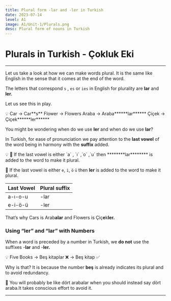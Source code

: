 ```yaml
---
title: Plural form -lar and -ler in Turkish
date: 2023-07-14
level: A1
image: A1/Unit-1/Plurals.png 
desc: Plural form of nouns in Turkish
---
```


# Plurals in Turkish - Çokluk Eki
---

Let us take a look at how we can make words plural. It is the same like English in the sense that it comes at the end of the word.

The letters that correspond `s` , `es` or `ies` in English for plurality are **lar** and ********ler.********

Let us see this in play. 

<aside>
💡 
Car        →     Car**s**                                Flower   →  Flowers
Araba    →     Araba******lar******                         Çiçek     →  Çiçek******ler******

</aside>

You might be wondering when do we use **************ler**************  and when do we use **********lar**********?

In Turkish, for ease of pronunciation we pay attention to the **last vowel** of the word being in harmony with the **suffix** added. 

<aside>
💡 
📌 If the last vowel is either `a` , `ı` ,`o` ,`u` then ********lar******** is added to the word to make it plural. 

📌 If the last vowel is either `e`, `i`, `ö` `ü` then **ler** is added to the word to make it plural.

</aside>

|        Last Vowel |           Plural suffix |
| --- | --- |
| a-ı-o-u | -lar |
| e-i-ö-ü | -ler |

That’s why Cars is Arab**alar** and Flowers is Çiç**e**k******ler.******

### Using “ler” and “lar” with Numbers

When a word is preceded by a number in Turkish, we **do not** use the suffixes -**lar** and -**ler.**

<aside>
💡 
Five Books  
→ Beş kitaplar ❌
→ Beş kitap     ✅

Why is that?
It is because the number **beş** is already indicates its plural and to avoid redundancy.

</aside>

📌
You will probably be like dört arabalar when you should instead say dört araba.It takes conscious  effort to avoid it.

---